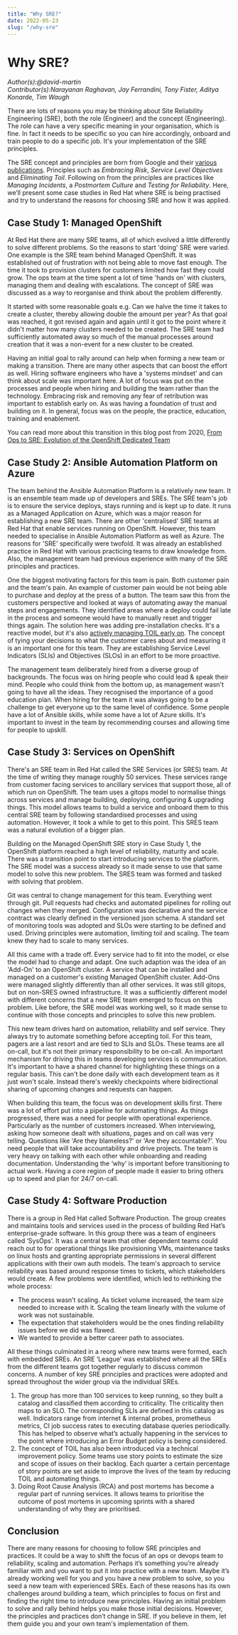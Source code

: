 ```yaml
---
title: "Why SRE?"
date: 2022-05-23
slug: "/why-sre"
---
```


# Why SRE?
*Author(s):@david-martin*<br/>
*Contributor(s):Narayanan Raghavan, Jay Ferrandini, Tony Fister, Aditya Konarde, Tim Waugh*<br/>

There are lots of reasons you may be thinking about Site Reliability Engineering (SRE), both the role (Engineer) and the concept (Engineering).
The role can have a very specific meaning in your organisation, which is fine.
In fact it needs to be specific so you can hire accordingly, onboard and train people to do a specific job.
It's your implementation of the SRE principles.

The SRE concept and principles are born from Google and their [various publications][1].
Principles such as *Embracing Risk*, *Service Level Objectives* and *Eliminating Toil*.
Following on from the principles are practices like *Managing Incidents*, a *Postmortem Culture* and *Testing for Reliability*.
Here, we’ll present some case studies in Red Hat where SRE is being practised and try to understand the reasons for choosing SRE and how it was applied.

## Case Study 1: Managed OpenShift

At Red Hat there are many SRE teams, all of which evolved a little differently to solve different problems.
So the reasons to start 'doing' SRE were varied.
One example is the SRE team behind Managed OpenShift.
It was established out of frustration with not being able to move fast enough.
The time it took to provision clusters for customers limited how fast they could grow.
The ops team at the time spent a lot of time 'hands on' with clusters, managing them and dealing with escalations.
The concept of SRE was discussed as a way to reorganise and think about the problem differently.

It started with some reasonable goals e.g. Can we halve the time it takes to create a cluster, thereby allowing double the amount per year?
As that goal was reached, it got revised again and again until it got to the point where it didn't matter how many clusters needed to be created.
The SRE team had sufficiently automated away so much of the manual processes around creation that it was a non-event for a new cluster to be created.

Having an initial goal to rally around can help when forming a new team or making a transition.
There are many other aspects that can boost the effort as well.
Hiring software engineers who have a 'systems mindset' and can think about scale was important here.
A lot of focus was put on the processes and people when hiring and building the team rather than the technology.
Embracing risk and removing any fear of retribution was important to establish early on.
As was having a foundation of trust and building on it.
In general, focus was on the people, the practice, education, training and enablement.

You can read more about this transition in this blog post from 2020, [From Ops to SRE: Evolution of the OpenShift Dedicated Team][2]

## Case Study 2: Ansible Automation Platform on Azure

The team behind the Ansible Automation Platform is a relatively new team.
It is an ensemble team made up of developers and SREs.
The SRE team's job is to ensure the service deploys, stays running and is kept up to date.
It runs as a Managed Application on Azure, which was a major reason for establishing a new SRE team.
There are other 'centralised' SRE teams at Red Hat that enable services running on OpenShift.
However, this team needed to specialise in Ansible Automation Platform as well as Azure.
The reasons for 'SRE' specifically were twofold.
It was already an established practice in Red Hat with various practicing teams to draw knowledge from.
Also, the management team had previous experience with many of the SRE principles and practices.

One the biggest motivating factors for this team is pain.
Both customer pain and the team's pain.
An example of customer pain would be not being able to purchase and deploy at the press of a button.
The team saw this from the customers perspective and looked at ways of automating away the manual steps and engagements.
They identified areas where a deploy could fail late in the process and someone would have to manually reset and trigger things again.
The solution here was adding pre-installation checks.
It's a reactive model, but it's also [actively managing TOIL early on](https://github.com/operate-first/sre/blob/main/sre_maturity.md#toil-management-and-operational-improvements).
The concept of tying your decisions to what the customer cares about and measuring it is an important one for this team.
They are establishing Service Level Indicators (SLIs) and Objectives (SLOs) in an effort to be more proactive.

The management team deliberately hired from a diverse group of backgrounds.
The focus was on hiring people who could lead & speak their mind.
People who could think from the bottom up, as management wasn't going to have all the ideas.
They recognised the importance of a good education plan.
When hiring for the team it was always going to be a challenge to get everyone up to the same level of confidence.
Some people have a lot of Ansible skills, while some have a lot of Azure skills.
It's important to invest in the team by recommending courses and allowing time for people to upskill.

## Case Study 3: Services on OpenShift

There's an SRE team in Red Hat called the SRE Services (or SRES) team.
At the time of writing they manage roughly 50 services.
These services range from customer facing services to ancillary services that support those, all of which run on OpenShift.
The team uses a gitops model to normalise things across services and manage building, deploying, configuring & upgrading things.
This model allows teams to build a service and onboard them to this central SRE team by following standardised processes and using automation.
However, it took a while to get to this point. This SRES team was a natural evolution of a bigger plan.

Building on the Managed OpenShift SRE story in Case Study 1, the OpenShift platform reached a high level of reliability, maturity and scale.
There was a transition point to start introducing services to the platform.
The SRE model was a success already so it made sense to use that same model to solve this new problem.
The SRES team was formed and tasked with solving that problem.

Git was central to change management for this team.
Everything went through git.
Pull requests had checks and automated pipelines for rolling out changes when they merged.
Configuration was declarative and the service contract was clearly defined in the versioned json schema.
A standard set of monitoring tools was adopted and SLOs were starting to be defined and used.
Driving principles were automation, limiting toil and scaling.
The team knew they had to scale to many services.

All this came with a trade off.
Every service had to fit into the model, or else the model had to change and adapt.
One such adaption was the idea of an 'Add-On' to an OpenShift cluster.
A service that can be installed and managed on a customer's existing Managed OpenShift cluster.
Add-Ons were managed slightly differently than all other services.
It was still gitops, but on non-SRES owned infrastructure.
It was a sufficiently different model with different concerns that a new SRE team emerged to focus on this problem.
Like before, the SRE model was working well, so it made sense to continue with those concepts and principles to solve this new problem.

This new team drives hard on automation, reliability and self service.
They always try to automate something before accepting toil.
For this team, pagers are a last resort and are tied to SLIs and SLOs.
These teams are all on-call, but it's not their primary responsibility to be on-call.
An important mechanism for driving this in teams developing services is communication.
It's important to have a shared channel for highlighting these things on a regular basis.
This can't be done daily with each development team as it just won't scale.
Instead there's weekly checkpoints where bidirectional sharing of upcoming changes and requests can happen.

When building this team, the focus was on development skills first.
There was a lot of effort put into a pipeline for automating things.
As things progressed, there was a need for people with operational experience.
Particularly as the number of customers increased.
When interviewing, asking how someone dealt with situations, pages and on call was very telling.
Questions like 'Are they blameless?' or 'Are they accountable?'.
You need people that will take accountability and drive projects.
The team is very heavy on talking with each other while onboarding and reading documentation.
Understanding the ‘why’ is important before transitioning to actual work.
Having a core region of people made it easier to bring others up to speed and plan for 24/7 on-call.

## Case Study 4: Software Production

There is a group in Red Hat called Software Production.
The group creates and maintains tools and services used in the process of building Red Hat’s enterprise-grade software.
In this group there was a team of engineers called ‘SysOps’.
It was a central team that other dependent teams could reach out to for operational things like provisioning VMs, maintenance tasks on linux hosts and granting appropriate permissions in several different applications with their own auth models.
The team's approach to service reliability was based around response times to tickets, which stakeholders would create.
A few problems were identified, which led to rethinking the whole process:

* The process wasn’t scaling. As ticket volume increased, the team size needed to increase with it. Scaling the team linearly with the volume of work was not sustainable.
* The expectation that stakeholders would be the ones finding reliability issues before we did was flawed.
* We wanted to provide a better career path to associates.

All these things culminated in a reorg where new teams were formed, each with embedded SREs.
An SRE ‘League’ was established where all the SREs from the different teams got together regularly to discuss common concerns.
A number of key SRE principles and practices were adopted and spread throughout the wider group via the individual SREs.

1. The group has more than 100 services to keep running, so they built a catalog and classified them according to criticality. The criticality then maps to an SLO. The corresponding SLIs are defined in this catalog as well. Indicators range from internet & internal probes, prometheus metrics, CI job success rates to executing database queries periodically. This has helped to observe what’s actually happening in the services to the point where introducing an Error Budget policy is being considered.
1. The concept of TOIL has also been introduced via a technical improvement policy. Some teams use story points to estimate the size and scope of issues on their backlog. Each quarter a certain percentage of story points are set aside to improve the lives of the team by reducing TOIL and automating things.
1. Doing Root Cause Analysis (RCA) and post mortems has become a regular part of running services. It allows teams to prioritise the outcome of post mortems in upcoming sprints with a shared understanding of why they are prioritised.

## Conclusion

There are many reasons for choosing to follow SRE principles and practices.
It could be a way to shift the focus of an ops or devops team to reliability, scaling and automation.
Perhaps it’s something you’re already familiar with and you want to put it into practice with a new team.
Maybe it’s already working well for you and you have a new problem to solve, so you seed a new team with experienced SREs.
Each of these reasons has its own challenges around building a team, which principles to focus on first and finding the right time to introduce new principles.
Having an initial problem to solve and rally behind helps you make those initial decisions.
However, the principles and practices don’t change in SRE.
If you believe in them, let them guide you and your own team's implementation of them.

[1]: https://sre.google
[2]: https://cloud.redhat.com/blog/from-ops-to-sre-evolution-of-the-openshift-dedicated-team
